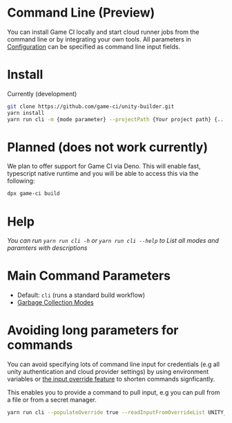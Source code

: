 # Command Line (Preview)

You can install Game CI locally and start cloud runner jobs from the command line or by integrating
your own tools. All parameters in [Configuration](../configuration) can be specified as command line
input fields.

# Install

Currently (development)

```bash
git clone https://github.com/game-ci/unity-builder.git
yarn install
yarn run cli -m {mode parameter} --projectPath {Your project path} {... other command line parameters}
```

# Planned (does not work currently)

We plan to offer support for Game CI via Deno. This will enable fast, typescript native runtime and
you will be able to access this via the following:

```bash
dpx game-ci build
```

# Help

_You can run `yarn run cli -h` or `yarn run cli --help` to List all modes and paramters with
descriptions_

# Main Command Parameters

- Default: `cli` (runs a standard build workflow)
- [Garbage Collection Modes](#../advanced-topics/cloud-runner-model/garbage-collection)

# Avoiding long parameters for commands

You can avoid specifying lots of command line input for credentials (e.g all unity authentication
and cloud provider settings) by using environment variables or
[the input override feature](input-override#example) to shorten commands signficantly.

This enables you to provide a command to pull input, e.g you can pull from a file or from a secret
manager.

```bash
yarn run cli --populateOverride true --readInputFromOverrideList UNITY_EMAIL,UNITY_SERIAL,UNITY_PASSWORD --readInputOverrideCommand="gcloud secrets versions access 1 --secret=\"{0}\""
```
